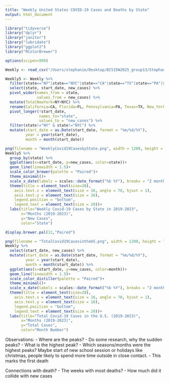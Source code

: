 ```yaml
---
title: "Weekly United States COVID-19 Cases and Deaths by State"
output: html_document
---
```


```r
library("tidyverse") 
library("dplyr")
library("janitor")
library("lubridate")
library("ggplot2")
library("RColorBrewer")
```

```r
options(scipen=999)
```


```r
Weekly <- read_csv("/Users/stephanie/Desktop/BIS15W2025_group13/Stephanie/WeeklyCases.csv") %>% clean_names()
```
```r
Weekly5 <- Weekly %>% 
  filter(state=="NY"|state=="NYC"|state=="CA"|state=="TX"|state=="PA"|state=="FL") %>% 
  select(state, start_date, new_cases) %>% 
  pivot_wider(names_from = state,
              values_from = new_cases) %>% 
  mutate(TotalNewYork=NY+NYC) %>% 
  rename(California=CA, Florida=FL, Pennsylvania=PA, Texas=TX, New_York=TotalNewYork) %>% 
  pivot_longer(!start_date, 
               names_to="state",
               values_to = "new_cases") %>% 
  filter(state!="NY" & state!="NYC") %>% 
  mutate(start_date = as.Date(start_date, format = "%m/%d/%Y"),
         year = year(start_date),
         month = month(start_date))
```


```r
png(filename = "WeeklyCovid19CasesbyState.png", width = 1200, height = 720, units = "px")
Weekly5 %>% 
  group_by(state) %>% 
  ggplot(aes(x=start_date, y=new_cases, color=state))+
  geom_line(linewidth = 1.5)+
  scale_color_brewer(palette = "Paired")+ 
  theme_minimal()+
  scale_x_date(labels = scales::date_format("%b %Y"), breaks = "2 months")+
  theme(title = element_text(size=28),
    axis.text.x = element_text(size = 16, angle = 70, hjust = 1),
    axis.text.y = element_text(size = 16),
    legend.position = "bottom",
    legend.text = element_text(size = 20))+
  labs(title="Weekly Covid-19 Cases by State in 2019-2023",
       x="Months (2019-2023)",
       y="New Cases",
       color="State")
```

```r
display.brewer.pal(12,"Paired")
```

```r
png(filename = "TotalCovid19CasesintheUS.png", width = 1200, height = 720, units = "px")
Weekly %>% 
  select(start_date, new_cases) %>% 
  mutate(start_date = as.Date(start_date, format = "%m/%d/%Y"),
         year = year(start_date),
         month = month(start_date)) %>% 
  ggplot(aes(x=start_date, y=new_cases, color=month))+
  geom_line(linewidth = 1.5)+
  scale_color_distiller(palette = "Paired")+ 
  theme_minimal()+
  scale_x_date(labels = scales::date_format("%b %Y"), breaks = "2 months")+
  theme(title = element_text(size=28),
    axis.text.x = element_text(size = 16, angle = 70, hjust = 1),
    axis.text.y = element_text(size = 16),
    legend.position = "bottom",
    legend.text = element_text(size = 20))+
  labs(title="Total Covid-19 Cases in the U.S. (2019-2023)",
       x="Months (2019-2023)",
       y="Total Cases",
       color="Month Number")
```


Observations:
- Where are the peaks?
- Do some research, why the sudden peaks?
- What is the highest peak?
- Which seasons/months were the highest peaks? Maybe start of new school session or holidays like christmas, people likely to spend more time outside in close contact. 
- This marks the first death

Connections with death?
- The weeks with most deaths?
- How much did it collide with new cases

